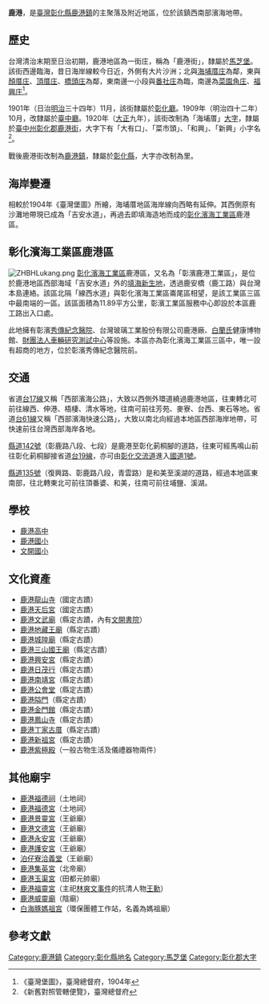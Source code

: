 {{noteTA　
|1 = zh-cn:庄; zh-hk:庄; zh-tw:庄;
}}
'''鹿港'''，是[[臺灣|臺灣]][[彰化縣|彰化縣]][[鹿港鎮|鹿港鎮]]的主聚落及附近地區，位於該鎮西南部濱海地帶。

==歷史==
台灣清治末期至日治初期，鹿港地區為一街庄，稱為「鹿港街」，隸屬於[[馬芝堡|馬芝堡]]。該街西邊臨海，昔日海岸線較今日近，外側有大片沙洲；北與[[海埔厝庄|海埔厝庄]]為鄰，東與[[顏厝庄|顏厝庄]]、[[頂厝庄|頂厝庄]]、[[橋頭_(彰化縣)|橋頭庄]]為鄰，東南邊一小段與[[番社_(彰化縣)|番社庄]]為臨，南邊為[[菜園角庄|菜園角庄]]、[[福興_(彰化縣大字)|福興庄]]<ref>《臺灣堡圖》，臺灣總督府，1904年</ref>。

1901年（日治[[明治|明治]]三十四年）11月，該街隸屬於[[彰化廳|彰化廳]]。1909年（明治四十二年）10月，改隸屬於[[臺中廳|臺中廳]]。1920年（[[大正|大正]]九年），該街改制為「海埔厝」[[大字|大字]]，隸屬於[[臺中州|臺中州]][[彰化郡|彰化郡]][[鹿港街|鹿港街]]，大字下有「大有口」、「菜市頭」、「和興」、「新興」小字名<ref>《新舊對照管轄便覽》，臺灣總督府</ref>。

戰後鹿港街改制為[[鹿港鎮|鹿港鎮]]，隸屬於[[彰化縣|彰化縣]]，大字亦改制為里。

==海岸變遷==
相較於1904年《臺灣堡圖》所繪，海埔厝地區海岸線向西略有延伸。其西側原有沙灘地帶現已成為「吉安水道」，再過去即填海造地而成的[[彰化濱海工業區|彰化濱海工業區]]鹿港區。

==彰化濱海工業區鹿港區==
[[File:ZHBHLukang.png|right]]
[[彰化濱海工業區|彰化濱海工業區]]鹿港區，又名為「彰濱鹿港工業區」，是位於鹿港地區西部海域「吉安水道」外的[[海埔新生地|填海新生地]]，透過鹿安橋（鹿工路）與台灣本島連絡。該區北隔「線西水道」與彰化濱海工業區崙尾區相望，是該工業區三區中最南端的一區。該區面積為11.89平方公里，彰濱工業區服務中心即設於本區鹿工路出入口處。

此地擁有彰濱[[秀傳紀念醫院|秀傳紀念醫院]]、台灣玻璃工業股份有限公司鹿港廠、[[白蘭氏|白蘭氏]]健康博物館、[[財團法人車輛研究測試中心|財團法人車輛研究測試中心]]等設施。本區亦為彰化濱海工業區三區中，唯一設有超商的地方，位於彰濱秀傳紀念醫院前。

==交通==
省道[[台17線|台17線]]又稱「西部濱海公路」，大致以西側外環道繞過鹿港地區，往東轉北可前往線西、伸港、梧棲、清水等地，往南可前往芳苑、麥寮、台西、東石等地。省道[[台61線|台61線]]又稱「西部濱海快速公路」，大致以南北向經過本地區西部海岸地帶，可快速前往台灣西部海岸各地。

[[縣道142號|縣道142號]]（彰鹿路八段、七段）是鹿港至彰化莿桐腳的道路，往東可經馬鳴山前往彰化莿桐腳接省道[[台19線|台19線]]，亦可由[[彰化交流道|彰化交流道]]進入[[中山高速公路|國道1號]]。

[[縣道135號|縣道135號]]（復興路、彰鹿路八段，青雲路）是和美至溪湖的道路，經過本地區東南部，往北轉東北可前往頂番婆、和美，往南可前往埔鹽、溪湖。

==學校==
*[[鹿港高中|鹿港高中]]
*[[鹿港國小|鹿港國小]]
*[[文開國小|文開國小]]

==文化資產==
*[[鹿港龍山寺|鹿港龍山寺]]（國定古蹟）
*[[鹿港天后宮|鹿港天后宮]]（國定古蹟）
*[[鹿港文武廟|鹿港文武廟]]（縣定古蹟，內有[[文開書院|文開書院]]）
*[[鹿港地藏王廟|鹿港地藏王廟]]（縣定古蹟）
*[[鹿港城隍廟|鹿港城隍廟]]（縣定古蹟）
*[[鹿港三山國王廟|鹿港三山國王廟]]（縣定古蹟）
*[[鹿港興安宮|鹿港興安宮]]（縣定古蹟）
*[[鹿港日茂行|鹿港日茂行]]（縣定古蹟）
*[[鹿港南靖宮|鹿港南靖宮]]（縣定古蹟）
*[[鹿港公會堂|鹿港公會堂]]（縣定古蹟）
*[[鹿港隘門|鹿港隘門]]（縣定古蹟）
*[[鹿港金門館|鹿港金門館]]（縣定古蹟）
*[[鹿港鳳山寺|鹿港鳳山寺]]（縣定古蹟）
*[[鹿港丁家古厝|鹿港丁家古厝]]（縣定古蹟）
*[[鹿港新祖宮|鹿港新祖宮]]（縣定古蹟）
*[[鹿港紫極殿|鹿港紫極殿]]（一般古物生活及儀禮器物兩件）

==其他廟宇==
*[[鹿港福德祠|鹿港福德祠]]（土地祠）
*[[鹿港福德宮|鹿港福德宮]]（土地祠）
*[[鹿港景靈宮|鹿港景靈宮]]（王爺廟）
*[[鹿港文德宮|鹿港文德宮]]（王爺廟）
*[[鹿港永安宮|鹿港永安宮]]（王爺廟）
*[[鹿港護安宮|鹿港護安宮]]（王爺廟）
*[[泊仔寮洽義堂|泊仔寮洽義堂]]（王爺廟）
*[[鹿港集英宮|鹿港集英宮]]（北帝廟）
*[[鹿港玉渠宮|鹿港玉渠宮]]（田都元帥廟）
*[[鹿港福靈宮|鹿港福靈宮]]（主祀[[林爽文事件|林爽文事件]]的抗清人物[[王勳|王勳]]）
*[[鹿港威靈廟|鹿港威靈廟]]（陰廟）
*[[白海豚媽祖宮|白海豚媽祖宮]]（環保團體工作站，名義為媽祖廟）

==參考文獻==
{{reflist}}

{{彰化郡}}

[[Category:鹿港鎮|Category:鹿港鎮]]
[[Category:彰化縣地名|Category:彰化縣地名]]
[[Category:馬芝堡|Category:馬芝堡]]
[[Category:彰化郡大字|Category:彰化郡大字]]